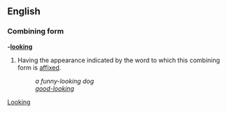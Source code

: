 ==English==
===Combining form===
'''-[[look]]ing'''

#Having the appearance indicated by the word to which this combining form is [[affix]]ed.
#:''a funny-looking dog''
#:''[[good-looking]]''

[[Category:English suffixes|Looking]]